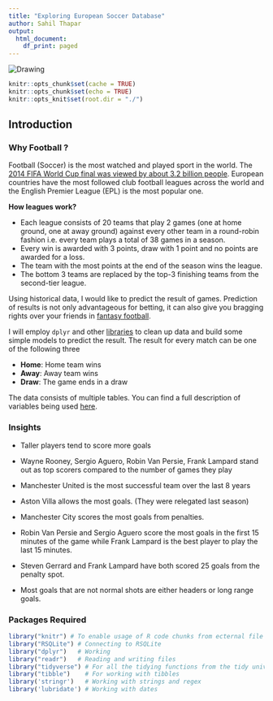 ```yaml
---
title: "Exploring European Soccer Database"
author: Sahil Thapar
output:
  html_document:
    df_print: paged
---
```

<img src="https://d2lm6fxwu08ot6.cloudfront.net/img-thumbs/960w/LHHL7FKKVD.jpg" alt="Drawing" style="height: 50px, width: 500px;"/>
```r
knitr::opts_chunk$set(cache = TRUE)
knitr::opts_chunk$set(echo = TRUE)
knitr::opts_knit$set(root.dir = "./")
```
## Introduction {.tabset}

### Why Football ?

Football (Soccer) is the most watched and played sport in the world. The [2014 FIFA
World Cup final was viewed by about 3.2 billion people](http://www.fifa.com/worldcup/news/y=2015/m=12/news=2014-fifa-world-cuptm-reached-3-2-billion-viewers-one-billion-watched--2745519.html).
European countries have the most followed club football leagues across the world and the English Premier League (EPL) is the most popular one.  

__How leagues work?__

* Each league consists of 20 teams that play 2 games (one at home ground, one at away ground) against every other team in a round-robin fashion i.e. every team plays a total of 38 games in a season.  
* Every win is awarded with 3 points, draw with 1 point and no points are awarded for a loss.  
* The team with the most points at the end of the season wins the league.  
* The bottom 3 teams are replaced by the top-3 finishing teams from the second-tier league.  

Using historical data, I would like to predict the result of games. Prediction of
results is not only advantageous for betting, it can also give you bragging rights
over your friends in [fantasy football](https://fantasy.premierleague.com/).  

I will employ `dplyr` and other [libraries]() to clean up data and build some simple
models to predict the result. The result for every match can be one of the following three

* __Home__: Home team wins
* __Away__: Away team wins
* __Draw__: The game ends in a draw

The data consists of multiple tables. You can find a full description of variables being used [here](docs/data_description.html).

### Insights
* Taller players tend to score more goals

* Wayne Rooney, Sergio Aguero, Robin Van Persie, Frank Lampard stand out as top scorers compared to the number of games they play

* Manchester United is the most successful team over the last 8 years

* Aston Villa allows the most goals. (They were relegated last season)

* Manchester City scores the most goals from penalties.

* Robin Van Persie and Sergio Aguero score the most goals in the first 15 minutes of the game while Frank Lampard is the best player to play the last 15 minutes.

* Steven Gerrard and Frank Lampard have both scored 25 goals from the penalty spot.

* Most goals that are not normal shots are either headers or long range goals.

### Packages Required

```r
library("knitr") # To enable usage of R code chunks from ecternal file in the Rmd
library("RSQLite") # Connecting to RSQLite
library("dplyr")   # Working 
library("readr")   # Reading and writing files
library("tidyverse") # For all the tidying functions from the tidy universe
library("tibble")    # For working with tibbles
library('stringr')   # Working with strings and regex
library('lubridate') # Working with dates
```
